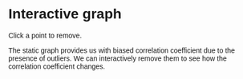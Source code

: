 # Interactive graph
<style>
  * {
    font-family: sans-serif;
  }
</style> 

<p>Click a point to remove.</p>
<p id="r"></p>
<div id="correlation"></div>
<p>The static graph provides us with biased correlation coefficient due to the presence of outliers. We can interactively remove them to see how the correlation coefficient changes.</p>

<script src="https://cdn.jsdelivr.net/npm/d3@7"></script>
<script src="scripts/myscript.js"></script>
